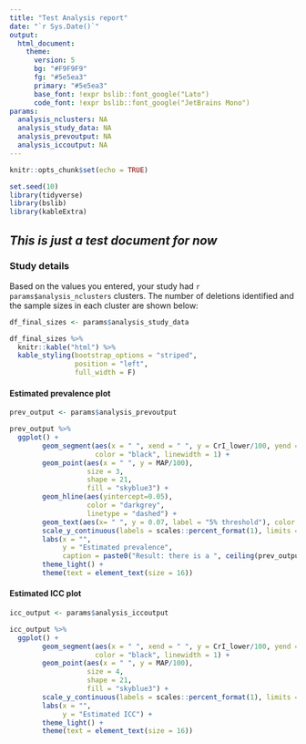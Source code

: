 ```yaml
---
title: "Test Analysis report"
date: "`r Sys.Date()`"
output: 
  html_document:
    theme: 
      version: 5
      bg: "#F9F9F9"
      fg: "#5e5ea3"
      primary: "#5e5ea3"
      base_font: !expr bslib::font_google("Lato")
      code_font: !expr bslib::font_google("JetBrains Mono")
params:
  analysis_nclusters: NA
  analysis_study_data: NA
  analysis_prevoutput: NA
  analysis_iccoutput: NA
---
```


```r
knitr::opts_chunk$set(echo = TRUE)

set.seed(10)
library(tidyverse)
library(bslib)
library(kableExtra)
```

## *This is just a test document for now *

### Study details 
Based on the values you entered, your study had  `r params$analysis_nclusters` clusters. The number of deletions identified and the sample sizes in each cluster are shown below:

```r
df_final_sizes <- params$analysis_study_data

df_final_sizes %>% 
  knitr::kable("html") %>%
  kable_styling(bootstrap_options = "striped", 
                position = "left",
                full_width = F) 
```

#### Estimated prevalence plot

```r
prev_output <- params$analysis_prevoutput

prev_output %>% 
  ggplot() +
        geom_segment(aes(x = " ", xend = " ", y = CrI_lower/100, yend = CrI_upper/100),
                     color = "black", linewidth = 1) +
        geom_point(aes(x = " ", y = MAP/100),
                   size = 3,
                   shape = 21,
                   fill = "skyblue3") +
        geom_hline(aes(yintercept=0.05),
                   color = "darkgrey",
                   linetype = "dashed") +
        geom_text(aes(x= " ", y = 0.07, label = "5% threshold"), color = "darkgrey") +
        scale_y_continuous(labels = scales::percent_format(1), limits = c(0,1)) +
        labs(x = "",
             y = "Estimated prevalence",
             caption = paste0("Result: there is a ", ceiling(prev_output$prob_above_threshold*100), "% probability that pfhrp2 prevalence is above 5%")) +
        theme_light() +
        theme(text = element_text(size = 16))
```

#### Estimated ICC plot
```r
icc_output <- params$analysis_iccoutput

icc_output %>% 
  ggplot() +
        geom_segment(aes(x = " ", xend = " ", y = CrI_lower/100, yend = CrI_upper/100), 
                     color = "black", linewidth = 1) +
        geom_point(aes(x = " ", y = MAP/100), 
                   size = 4, 
                   shape = 21,
                   fill = "skyblue3") +
        scale_y_continuous(labels = scales::percent_format(1), limits = c(0,1)) +
        labs(x = "",
             y = "Estimated ICC") +
        theme_light() +
        theme(text = element_text(size = 16)) 
```
